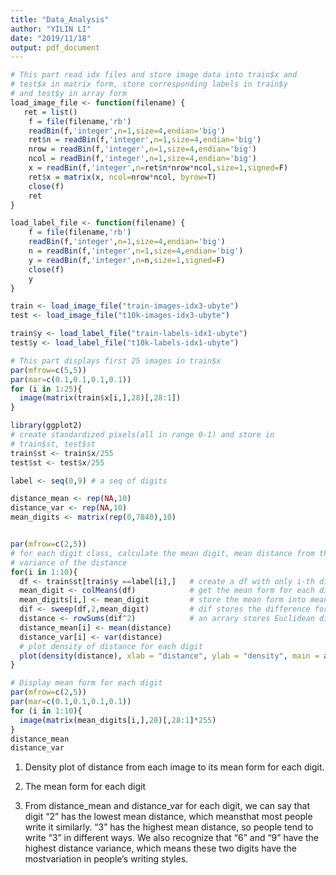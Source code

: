 ```yaml
---
title: "Data_Analysis"
author: "YILIN LI"
date: "2019/11/18"
output: pdf_document
---
```


```r
# This part read idx files and store image data into train$x and 
# test$x in matrix form, store corresponding labels in train$y 
# and test$y in array form 
load_image_file <- function(filename) {
   ret = list()
    f = file(filename,'rb')
    readBin(f,'integer',n=1,size=4,endian='big')
    ret$n = readBin(f,'integer',n=1,size=4,endian='big')
    nrow = readBin(f,'integer',n=1,size=4,endian='big')
    ncol = readBin(f,'integer',n=1,size=4,endian='big')
    x = readBin(f,'integer',n=ret$n*nrow*ncol,size=1,signed=F)
    ret$x = matrix(x, ncol=nrow*ncol, byrow=T)
    close(f)
    ret
}

load_label_file <- function(filename) {
    f = file(filename,'rb')
    readBin(f,'integer',n=1,size=4,endian='big')
    n = readBin(f,'integer',n=1,size=4,endian='big')
    y = readBin(f,'integer',n=n,size=1,signed=F)
    close(f)
    y
}

train <- load_image_file("train-images-idx3-ubyte")
test <- load_image_file("t10k-images-idx3-ubyte")

train$y <- load_label_file("train-labels-idx1-ubyte")
test$y <- load_label_file("t10k-labels-idx1-ubyte")  

```

```r
# This part displays first 25 images in train$x 
par(mfrow=c(5,5))
par(mar=c(0.1,0.1,0.1,0.1))
for (i in 1:25){
  image(matrix(train$x[i,],28)[,28:1])
}
```

```r
library(ggplot2)
# create standardized pixels(all in range 0-1) and store in 
# train$st, test$st 
train$st <- train$x/255
test$st <- test$x/255

label <- seq(0,9) # a seq of digits 

distance_mean <- rep(NA,10)
distance_var <- rep(NA,10)
mean_digits <- matrix(rep(0,7840),10)


par(mfrow=c(2,5))
# for each digit class, calculate the mean digit, mean distance from the mean digit and 
# variance of the distance
for(i in 1:10){
  df <- train$st[train$y ==label[i],]   # create a df with only i-th digit
  mean_digit <- colMeans(df)            # get the mean form for each digit(0-9)
  mean_digits[i,] <- mean_digit         # store the mean form into mean_digits 
  dif <- sweep(df,2,mean_digit)         # dif stores the difference for each image to its mean form 
  distance <- rowSums(dif^2)            # an arrary stores Euclidean distance from each image to its mean form
  distance_mean[i] <- mean(distance)
  distance_var[i] <- var(distance)
  # plot density of distance for each digit 
  plot(density(distance), xlab = "distance", ylab = "density", main = as.character(label[i]))
}

# Display mean form for each digit
par(mfrow=c(2,5))
par(mar=c(0.1,0.1,0.1,0.1))
for (i in 1:10){
  image(matrix(mean_digits[i,],28)[,28:1]*255)
}
distance_mean
distance_var
```
1. Density plot of distance from each image to its mean form for each digit. 

2. The mean form for each digit 

3. From distance_mean and distance_var for each digit, we can say that digit "2" has the lowest mean distance, which
meansthat most people write it similarly. "3" has the highest mean distance, so people tend to write "3" in different
ways. We also recognize that "6" and "9" have the highest distance variance, which means these two digits have the
mostvariation in people's writing styles. 


